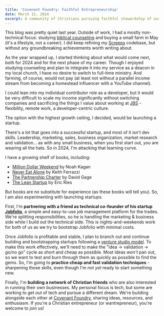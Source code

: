 ---
title: 'Covenant Foundry: Faithful Entrepreneurship'
date: March 15, 2024
excerpt: A community of Christians pursuing faithful stewardship of our time, talents, and treasures via entrepreneurship
---

This blog was pretty quiet last year. Outside of work, I had a mostly non-technical focus: studying [biblical counseling](https://biblicalcounseling.com/) and buying a small farm in May (it's a lifestyle, not a career). I did keep refining my [Screeps](https://screeps.com/) codebase, but without any groundbreaking achievements worth writing about.

As the year wrapped up, I started thinking about what would come next, both for 2024 and for the next phase of my career. Though I enjoyed studying counseling and plan to integrate it into my service as a deacon in my local church, I have no desire to switch to full-time ministry. And farming, of course, would not pay (at least not without a parallel income stream from becoming a homestead influencer with a YouTube channel).

I could lean into my individual contributor role as a developer, but it would be very difficult to scale my income significantly without switching companies and sacrificing the things I value about working at [JBS](https://www.jbs.dev/) - flexibility, remote work, a developer-centric culture.

The option with the highest growth ceiling, I decided, would be launching a startup.

There's a _lot_ that goes into a successful startup, and most of it isn't dev skills. Leadership, marketing, sales, business organization, market research and validation... as with any small business, when you first start out, _you_ are wearing all the hats. So in 2024, I'm attacking that learning curve.

I have a growing shelf of books, including:

- [Million Dollar Weekend](https://appsumo.com/products/million-dollar-weekend-ga/) by Noah Kagan
- [Never Eat Alone](https://www.amazon.com/Never-Eat-Alone-Expanded-Updated/dp/0385346654/) by Keith Ferrazzi
- [The Partnership Charter](https://www.amazon.com/Partnership-Charter-Start-Right-Business/dp/0738208981/) by David Gage
- [The Lean Startup](https://www.amazon.com/Lean-Startup-Entrepreneurs-Continuous-Innovation/dp/0307887898/) by Eric Ries

But books are no substitute for experience (as these books will tell you). So, I am also experimenting with launching startups.

First, I'm **partnering with a friend as technical co-founder of his startup [Jobfolio](https://www.jobfolioapp.com/)**, a simple and easy-to-use job management platform for the trades. We're splitting responsibilities, so he is handling the marketing & business side while I build out the technical side. This is nights-and-weekends work for both of us as we try to bootstrap Jobfolio with minimal costs.

Once Jobfolio is profitable and stable, I plan to branch out and continue building and bootstrapping startups following a [venture studio model](https://en.wikipedia.org/wiki/Startup_studio). To make this work effectively, we'll need to make the "idea -> validation -> go/no go" cycle as short and cheap as possible. Most ideas _won't_ pan out, so we want to test and burn through them as quickly as possible to find the gems. So, I'm going to **practice cheap and fast validation techniques** - sharpening those skills, even though I'm not _yet_ ready to start something new.

Finally, I'm **building a network of Christian friends** who are also interested in running their own businesses. My personal focus is tech, but some are working to get _out_ of tech and pursue a different dream. We're building alongside each other at [Covenant Foundry](https://covenantfoundry.com/), sharing ideas, resources, and enthusiasm. If you're a Christian entrepreneur (or wantrepreneur), you're welcome to join us!
